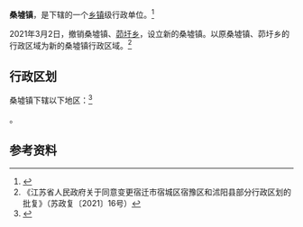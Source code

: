 {{中国乡级行政区|32/13/22/110/000
| 总面积 = 125.29平方千米
| 总人口 = 10.17万人
| 政府驻地 = 西湖路300号
| 电话区号 = 527
}}

'''桑墟镇'''，是{{PRC admin/fullname|32/13/22/110/000|3}}下辖的一个[[乡镇|乡镇]]级行政单位。<ref>{{PRC admin/ref sgc|{{PRC admin/parent|32/13/22/110/000}}}}</ref>

2021年3月2日，撤销桑墟镇、[[茆圩乡|茆圩乡]]，设立新的桑墟镇。以原桑墟镇、茆圩乡的行政区域为新的桑墟镇行政区域。<ref>《江苏省人民政府关于同意变更宿迁市宿城区宿豫区和沭阳县部分行政区划的批复》（苏政复〔2021〕16号）</ref>

== 行政区划 ==

桑墟镇下辖以下地区：<ref>{{PRC admin/ref sgc|32/13/22/110/000}}</ref>

{{PRC admin/children|32/13/22/110/000}}。

== 参考资料 ==

{{reflist}}

{{PRC admin/navcat|32/13/22/110/000}}